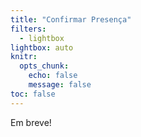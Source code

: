 ```yaml
---
title: "Confirmar Presença"
filters:
  - lightbox
lightbox: auto
knitr:
  opts_chunk: 
    echo: false
    message: false
toc: false
---
```


Em breve!